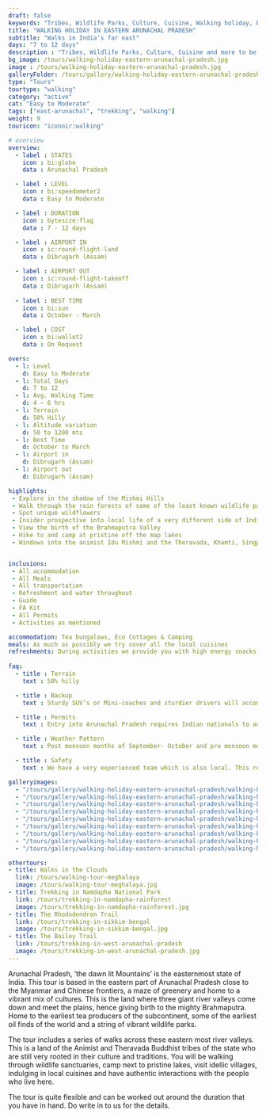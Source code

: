 ```yaml
---
draft: false
keywords: "Tribes, Wildlife Parks, Culture, Cuisine, Walking holiday, Eastern Arunachal Pradesh"
title: "WALKING HOLIDAY IN EASTERN ARUNACHAL PRADESH"
subtitle: "Walks in India's far east"
days: "7 to 12 days"
description : "Tribes, Wildlife Parks, Culture, Cuisine and more to be explored in this walking holiday of Eastern Arunachal Pradesh."
bg_image: /tours/walking-holiday-eastern-arunachal-pradesh.jpg
image : /tours/walking-holiday-eastern-arunachal-pradesh.jpg
galleryFolder: /tours/gallery/walking-holiday-eastern-arunachal-pradesh
type: "Tours" 
tourtype: "walking"
category: "active"
cat: "Easy to Moderate"
tags: ["east-arunachal", "trekking", "walking"]
weight: 9
touricon: "iconoir:walking"

# overview
overview:
  - label : STATES
    icon : bi:globe
    data : Arunachal Pradesh

  - label : LEVEL
    icon : bi:speedometer2
    data : Easy to Moderate

  - label : DURATION
    icon : bytesize:flag
    data : 7 - 12 days

  - label : AIRPORT IN
    icon : ic:round-flight-land
    data : Dibrugarh (Assam)

  - label : AIRPORT OUT
    icon : ic:round-flight-takeoff
    data : Dibrugarh (Assam)
    
  - label : BEST TIME
    icon : bi:sun
    data : October - March

  - label : COST
    icon : bi:wallet2
    data : On Request

overs:
  - l: Level 
    d: Easy to Moderate
  - l: Total Days 
    d: 7 to 12
  - l: Avg. Walking Time 
    d: 4 – 6 hrs
  - l: Terrain 
    d: 50% Hilly
  - l: Altitude variation 
    d: 50 to 1200 mts
  - l: Best Time 
    d: October to March
  - l: Airport in 
    d: Dibrugarh (Assam)
  - l: Airport out 
    d: Dibrugarh (Assam) 

highlights:
 - Explore in the shadow of the Mishmi Hills
 - Walk through the rain forests of some of the least known wildlife parks of the sub-continent 
 - Spot unique wildflowers 
 - Insider prospective into local life of a very different side of India
 - View the birth of the Brahmaputra Valley
 - Hike to and camp at pristine off the map lakes
 - Windows into the animist Idu Mishmi and the Theravada, Khamti, Singpho and Chakma tribes. 


inclusions:
 - All accommodation
 - All Meals
 - All transportation
 - Refreshment and water throughout
 - Guide 
 - FA Kit
 - All Permits
 - Activities as mentioned

accommodation: Tea bungalows, Eco Cottages & Camping
meals: As much as possibly we try cover all the local cuisines
refreshments: During activities we provide you with high energy snacks and Water 
 
faq:
  - title : Terrain
    text : 50% hilly 

  - title : Backup
    text : Sturdy SUV’s or Mini-coaches and sturdier drivers will accompany you on every trip. These vehicles are along right from your airport pick up to your drop back to the airport.

  - title : Permits
    text : Entry into Arunachal Pradesh requires Indian nationals to aquire a Inner Line Permit (ILP) whereas foreign nationals require Restricted Area Permits (RAP), both of which have a certain fees applicable.

  - title : Weather Pattern
    text : Post monsoon months of September- October and pre monsoon months of March-April are very pleasant with blue skies and a fair days. Peak winters are from November to February with the mercury coming down below 15 C in the nights, where as the days are quite pleasant.

  - title : Safety
    text : We have a very experienced team which is also local. This reflects in the overall safety of our tours. Rest assured your guides know where extra attention is required and when. All our routes are well known to us, we know where the nearest medical facilities are, we know whom to contact if in case of an emergency, we know all the alternate routes in case of road blockages. We have CASEVAC protocols in place to streamline the process in case of emergencies. You can rest easy knowing that in the outdoors in general and this region in particular you are in safe hands with us.

galleryimages:
  - "/tours/gallery/walking-holiday-eastern-arunachal-pradesh/walking-holiday-eastern-arunachal-pradesh1.jpg"
  - "/tours/gallery/walking-holiday-eastern-arunachal-pradesh/walking-holiday-eastern-arunachal-pradesh2.jpg"
  - "/tours/gallery/walking-holiday-eastern-arunachal-pradesh/walking-holiday-eastern-arunachal-pradesh3.jpg"
  - "/tours/gallery/walking-holiday-eastern-arunachal-pradesh/walking-holiday-eastern-arunachal-pradesh4.jpg"
  - "/tours/gallery/walking-holiday-eastern-arunachal-pradesh/walking-holiday-eastern-arunachal-pradesh5.jpg"
  - "/tours/gallery/walking-holiday-eastern-arunachal-pradesh/walking-holiday-eastern-arunachal-pradesh6.jpg"
  - "/tours/gallery/walking-holiday-eastern-arunachal-pradesh/walking-holiday-eastern-arunachal-pradesh7.jpg"
  - "/tours/gallery/walking-holiday-eastern-arunachal-pradesh/walking-holiday-eastern-arunachal-pradesh8.jpg"
  - "/tours/gallery/walking-holiday-eastern-arunachal-pradesh/walking-holiday-eastern-arunachal-pradesh9.jpg"

othertours:
- title: Walks in the Clouds
  link: /tours/walking-tour-meghalaya
  image: /tours/walking-tour-meghalaya.jpg
- title: Trekking in Namdapha National Park
  link: /tours/trekking-in-namdapha-rainforest
  image: /tours/trekking-in-namdapha-rainforest.jpg
- title: The Rhododendron Trail
  link: /tours/trekking-in-sikkim-bengal
  image: /tours/trekking-in-sikkim-bengal.jpg
- title: The Bailey Trail 
  link: /tours/trekking-in-west-arunachal-pradesh
  image: /tours/trekking-in-west-arunachal-pradesh.jpg    
---
```



Arunachal Pradesh, ‘the dawn lit Mountains’ is the easternmost state of India. This tour is based in the eastern part of Arunachal Pradesh close to the Myanmar and Chinese frontiers, a maze of greenery and home to a vibrant mix of cultures. This is the land where three giant river valleys come down and meet the plains, hence giving birth to the mighty Brahmaputra.  Home to the earliest tea producers of the subcontinent, some of the earliest oil finds of the world and a string of vibrant wildlife parks.

The tour includes a series of walks across these eastern most river valleys. This is a land of the Animist and Theravada Buddhist tribes of the state who are still very rooted in their culture and traditions. You will be walking through wildlife sanctuaries, camp next to pristine lakes, visit idellic villages, indulging in local cuisines and have authentic interactions with the people who live here. 

The tour is quite flexible and can be worked out around the duration that you have in hand. Do write in to us for the details.